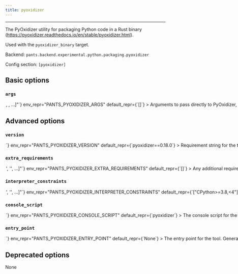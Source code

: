 ```yaml
---
title: pyoxidizer
---
```



---

The PyOxidizer utility for packaging Python code in a Rust binary (https://pyoxidizer.readthedocs.io/en/stable/pyoxidizer.html).

Used with the `pyoxidizer_binary` target.

Backend: <span className="color--primary">`pants.backend.experimental.python.packaging.pyoxidizer`</span>

Config section: <span className="color--primary">`[pyoxidizer]`</span>

<span className={styles.options}>

## Basic options

### `args`

<Option
  cli_repr={`--pyoxidizer-args="[<shell_str>, <shell_str>, ...]"`}
  env_repr="PANTS_PYOXIDIZER_ARGS"
  default_repr={`[]`}
>
  Arguments to pass directly to PyOxidizer, e.g.
  `--pyoxidizer-args='--release'`.
</Option>

## Advanced options

### `version`

<Option
  cli_repr={`--pyoxidizer-version=<str>`}
  env_repr="PANTS_PYOXIDIZER_VERSION"
  default_repr={`pyoxidizer==0.18.0`}
>
  Requirement string for the tool.
</Option>

### `extra_requirements`

<Option
  cli_repr={`--pyoxidizer-extra-requirements="['<str>', '<str>', ...]"`}
  env_repr="PANTS_PYOXIDIZER_EXTRA_REQUIREMENTS"
  default_repr={`[]`}
>
  Any additional requirement strings to use with the tool. This is useful if the
  tool allows you to install plugins or if you need to constrain a dependency to
  a certain version.
</Option>

### `interpreter_constraints`

<Option
  cli_repr={`--pyoxidizer-interpreter-constraints="['<str>', '<str>', ...]"`}
  env_repr="PANTS_PYOXIDIZER_INTERPRETER_CONSTRAINTS"
  default_repr={`["CPython>=3.8,<4"]`}
>
  Python interpreter constraints for this tool.
</Option>

### `console_script`

<Option
  cli_repr={`--pyoxidizer-console-script=<str>`}
  env_repr="PANTS_PYOXIDIZER_CONSOLE_SCRIPT"
  default_repr={`pyoxidizer`}
>
  The console script for the tool. Using this option is generally preferable to
  (and mutually exclusive with) specifying an --entry-point since console script
  names have a higher expectation of staying stable across releases of the tool.
  Usually, you will not want to change this from the default.
</Option>

### `entry_point`

<Option
  cli_repr={`--pyoxidizer-entry-point=<str>`}
  env_repr="PANTS_PYOXIDIZER_ENTRY_POINT"
  default_repr={`None`}
>
  The entry point for the tool. Generally you only want to use this option if
  the tool does not offer a --console-script (which this option is mutually
  exclusive with). Usually, you will not want to change this from the default.
</Option>

## Deprecated options

None

</span>
